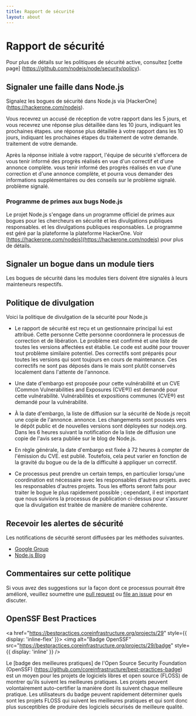 ```yaml
---
title: Rapport de sécurité
layout: about
---
```


# Rapport de sécurité

Pour plus de détails sur les politiques de sécurité active, consultez [cette page] (https://github.com/nodejs/node/security/policy).

## Signaler une faille dans Node.js

Signalez les bogues de sécurité dans Node.js via [HackerOne] (https://hackerone.com/nodejs).

Vous recevrez un accusé de réception de votre rapport dans les 5 jours, et vous recevrez une réponse plus détaillée dans les 10 jours, indiquant les prochaines étapes.
une réponse plus détaillée à votre rapport dans les 10 jours, indiquant les prochaines étapes du traitement de votre demande.
traitement de votre demande.

Après la réponse initiale à votre rapport, l'équipe de sécurité s'efforcera de vous tenir informé des progrès réalisés en vue d'un correctif et d'une annonce complète.
vous tenir informé des progrès réalisés en vue d'une correction et d'une annonce complète,
et pourra vous demander des informations supplémentaires ou des conseils sur le problème signalé.
problème signalé.

### Programme de primes aux bugs Node.js

Le projet Node.js s'engage dans un programme officiel de primes aux bogues pour les chercheurs en sécurité et les divulgations publiques responsables.
et les divulgations publiques responsables. Le programme est géré par la plateforme
la plateforme HackerOne. Voir [https://hackerone.com/nodejs](https://hackerone.com/nodejs) pour plus de détails.

## Signaler un bogue dans un module tiers

Les bogues de sécurité dans les modules tiers doivent être signalés à leurs mainteneurs respectifs.

## Politique de divulgation

Voici la politique de divulgation de la sécurité pour Node.js

* Le rapport de sécurité est reçu et un gestionnaire principal lui est attribué. Cette personne
  Cette personne coordonnera le processus de correction et de libération. Le problème est confirmé
  et une liste de toutes les versions affectées est établie. Le code est audité pour trouver
  tout problème similaire potentiel. Des correctifs sont préparés pour toutes les versions qui sont
  toujours en cours de maintenance. Ces correctifs ne sont pas déposés dans le
  mais sont plutôt conservés localement dans l'attente de l'annonce.

* Une date d'embargo est proposée pour cette vulnérabilité et un CVE (Common Vulnerabilities and Exposures (CVE®)) est demandé pour cette vulnérabilité.
  Vulnérabilités et expositions communes (CVE®) est demandé pour la vulnérabilité.

* À la date d'embargo, la liste de diffusion sur la sécurité de Node.js reçoit une copie de l'annonce.
  annonce. Les changements sont poussés vers le dépôt public et de nouvelles versions
  sont déployées sur nodejs.org. Dans les 6 heures suivant la notification de la liste de diffusion
  une copie de l'avis sera publiée sur le blog de Node.js.

* En règle générale, la date d'embargo est fixée à 72 heures à compter de l'émission du CVE.
  est publié. Toutefois, cela peut varier en fonction de la gravité du bogue ou de la
  de la difficulté à appliquer un correctif.

* Ce processus peut prendre un certain temps, en particulier lorsqu'une coordination est nécessaire avec les responsables d'autres projets.
  avec les responsables d'autres projets. Tous les efforts seront faits pour traiter le
  bogue le plus rapidement possible ; cependant, il est important que nous suivions la
  processus de publication ci-dessus pour s'assurer que la divulgation est traitée de manière
  de manière cohérente.

## Recevoir les alertes de sécurité

Les notifications de sécurité seront diffusées par les méthodes suivantes.

* [Google Group](https://groups.google.com/group/nodejs-sec)
* [Node.js Blog](/blog)

## Commentaires sur cette politique

Si vous avez des suggestions sur la façon dont ce processus pourrait être amélioré, veuillez soumettre une
[pull request](https://github.com/nodejs/nodejs.org) ou
[file an issue](https://github.com/nodejs/security-wg/issues/new) pour en discuter.

## OpenSSF Best Practices

<a href="https://bestpractices.coreinfrastructure.org/projects/29" style={{ display: 'inline-flex' }}>
  <img alt="Badge OpenSSF" src="https://bestpractices.coreinfrastructure.org/projects/29/badge" style={{ display: 'inline' }} />
</a>

Le [badge des meilleures pratiques] de l'Open Source Security Foundation (OpenSSF) (https://github.com/coreinfrastructure/best-practices-badge) est un moyen pour les projets de logiciels libres et open source (FLOSS) de montrer qu'ils suivent les meilleures pratiques. Les projets peuvent volontairement auto-certifier la manière dont ils suivent chaque meilleure pratique. Les utilisateurs du badge peuvent rapidement déterminer quels sont les projets FLOSS qui suivent les meilleures pratiques et qui sont donc plus susceptibles de produire des logiciels sécurisés de meilleure qualité.
